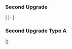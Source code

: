 ===Second Upgrade===

{{shipinfo2
| name=Zuikaku Kai Ni
| japanesename=瑞鶴改二
| id=262
| image=[[File:262.png]]
| color=violet
| type=Standard Carrier
| class=Shoukaku
| fuel=90
| ammo=85
| firepower=41 (63)
| torpedo=0
| AA=61 (88)
| ASW=0
| LOS=85 (??)
| luck=20 (97)
| hp=77
| armor=65 (77)
| evasion=75 (??)
| aircraft=93
| speed=Fast
| range=Medium
| slot=4
| time=Lv80 Remodel + [[Blueprint]] + Prototype Flight Deck Catapult
| slot1=-Unequipped-
| slot2=-Unequipped-
| slot3=-Unequipped-
| slot4=-Unequipped-
| space1=27
| space2=27
| space3=27
| space4=12}}
|
|-
|

===Second Upgrade Type A===

{{shipinfo2
| name=Zuikaku Kai Ni A
| japanesename=瑞鶴改二甲
| id=267
| image=[[File:267.png]]
| color=violet
| type=Standard Carrier
| class=Shoukaku
| fuel=100
| ammo=85
| firepower=0 (70)
| torpedo=0
| AA=48 (88)
| ASW=0
| LOS=?? (??)
| luck=20 (97)
| hp=77
| armor=49 (83)
| evasion=?? (??)
| aircraft=76
| speed=Fast
| range=Medium
| slot=4
| time=Lv88 Remodel 
| slot1=-Unequipped-
| slot2=-Unequipped-
| slot3=-Unequipped-
| slot4=-Unequipped-
| space1=34
| space2=21
| space3=12
| space4=9}}
|}